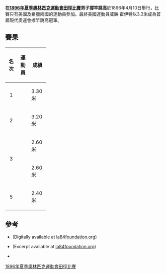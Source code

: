 {{Infobox Olympic event
|event = 男子撑竿跳高
|games = 1896年夏季
|image = 
|caption = 
|venue = [[帕那辛納克體育場|帕那辛納克體育場]]
|dates = 4月10日
|competitors = 5
|nations = 2
|gold = [[威廉·霍伊特|威廉·霍伊特]]
|goldNOC = USA
|silver = Albert Tyler
|silverNOC = USA
|bronze = Evangelos Damaskos
|bronzeNOC = GRE
|bronze2 = Ioannis Theodoropoulos
|bronzeNOC2 = GRE
|prev=
|next=[[Athletics_at_the_1900_Summer_Olympics_–_Men's_pole_vault|1900]]
}}
{{1896年夏季奧運會田徑}}

'''在[[1896年夏季奧林匹克運動會田徑比賽|1896年夏季奧林匹克運動會田徑比賽]]男子撐竿跳高'''於1896年4月10日舉行，比賽只有美國及希臘兩國的運動員參加。最終美國運動員威廉·霍伊特以3.3米成為首屆現代奧運會撑竿跳高冠軍。

== 賽果 ==
{| class="wikitable" width=35% style="text-align:center"
|-
! width="5%"|名次 
! width="15%"|運動員
! width="10%"|成績
|- bgcolor=gold
|align=center| 1 
| {{flagIOCathlete|[[威廉·霍伊特|威廉·霍伊特]]|USA|1896年夏季}}
| 3.30 米
|- bgcolor=silver
|align=center| 2 
| {{flagIOCathlete|[[Albert_Tyler_(athlete)|Albert Tyler]]|USA|1896年夏季}}
| 3.20 米
|- bgcolor=cc9966
|rowspan=2 align=center| 3 
| {{flagIOCathlete|[[Evangelos_Damaskos|Evangelos Damaskos]]|GRE|1896年夏季}}
| 2.60 米
|- bgcolor=cc9966
| {{flagIOCathlete|[[Ioannis_Theodoropoulos|Ioannis Theodoropoulos]]|GRE|1896年夏季}}
| 2.60 米
|-
|align=center| 5 
| {{flagIOCathlete|[[Vasilios_Xydas|Vasilios Xydas]]|GRE|1896年夏季}}
| 2.40 米
|}

== 參考 ==
* {{cite book | author=Lampros, S.P.; Polites, N.G.; De Coubertin, Pierre; Philemon, P.J.; & Anninos, C. | title=The Olympic Games: BC 776 – AD 1896 | location=Athens | publisher=Charles Beck | year=1897 |id=}} (Digitally available at [http://www.la84foundation.org/6oic/OfficialReports/1896/1896.pdf la84foundation.org]{{Wayback|url=http://www.la84foundation.org/6oic/OfficialReports/1896/1896.pdf |date=20080527211831 }})
* {{cite book | author=Mallon, Bill; & Widlund, Ture | title=The 1896 Olympic Games. Results for All Competitors in All Events, with Commentary | location=Jefferson | publisher=McFarland | year=1998 | isbn=0-7864-0379-9}} (Excerpt available at [http://www.la84foundation.org/6oic/OfficialReports/Mallon/1896.pdf la84foundation.org]{{Wayback|url=http://www.la84foundation.org/6oic/OfficialReports/Mallon/1896.pdf |date=20080411091042 }})
* {{cite book | author=Smith, Michael Llewellyn | title= Olympics in Athens 1896. The Invention of the Modern Olympic Games | url=https://archive.org/details/olympicsinathens0000smit | location=London | publisher=Profile Books | year = 2004 | isbn=1-86197-342-X}}
[[Category:1896年夏季奧林匹克運動會田徑比賽|1896年夏季奧林匹克運動會田徑比賽]]